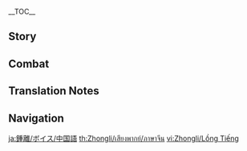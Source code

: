 {{CharacterTabs}}
{{LanguageTabs}}
{{Stub|1={{Meta/VO|rm=1}}}}
__TOC__

==Story==
{{VO/Story
|character           = Zhongli
|language            = zh
|language_s          = zh
|language_t          = zh-tw
|name_s              = 钟离
|name_t              = 鍾離

<!-- Hello -->
|vo_01_01_title_s    = 初次见面…
|vo_01_01_title_t    = 初次見面…
|vo_01_01_subtitle   = Hello
|vo_01_01_file       = VO_{language}{character} Hello.ogg
|vo_01_01_tx_s       = 一份新的「契约」？好吧…虽然我还在度假，但也可以陪你走一趟。契约书上，该签什么名字呢？我有许多名字，度假期间的话…我会自称「钟离」。你呢，旅行者？你会签下什么名字？
|vo_01_01_tx_t       = 一份新的「契約」？好吧…雖然我還在度假，但也可以陪{{MC|你|妳|mc=1}}走一趟。契約書上，該簽什麼名字呢？我有許多名字，度假期間的話…我會自稱「鍾離」。{{MC|你|妳|mc=1}}呢，旅行者？{{MC|你|妳|mc=1}}會簽下什麼名字？
|vo_01_01_rm         = Yī fèn xīn de "qìyuē"? Hǎo ba... suīrán wǒ hái zài dùjià, dàn yě kěyǐ péi nǐ zǒu yī tāng. Qìyuē shūshàng, gāi qiān shénme míngzi ne? Wǒ yǒu xǔduō míngzi, dùjià qījiān dehuà... Wǒ huì zìchēng "Zhōnglí". Nǐ ne, Lǚxíngzhě? Nǐ huìqiān xià shénme míngzi?

<!-- Chats -->
|vo_02_01_title_s    = 闲聊・旅程
|vo_02_01_title_t    = 閒聊・旅程
|vo_02_01_subtitle   = Chat: Journeys
|vo_02_01_file       = VO_{language}{character} Chat - Journeys.ogg
|vo_02_01_tx_s       = 旅程总有一天会迎来终点，不必匆忙。
|vo_02_01_tx_t       = 旅程總有一天會迎來終點，不必匆忙。
|vo_02_01_rm         = Lǚchéng zǒngyǒu yìtiān huì yínglái zhōngdiǎn, bùbì cōngmáng.
|vo_02_02_title_s    = 闲聊・游览
|vo_02_02_title_t    = 閒聊・遊覽
|vo_02_02_subtitle   = Chat: Tours
|vo_02_02_file       = VO_{language}{character} Chat - Tours.ogg
|vo_02_02_tx_s       = 接下来想去哪里？如果想游历璃月名胜的话，我有一些不错的参考方案。
|vo_02_02_tx_t       = 接下來想去哪裡？如果想遊歷璃月名勝的話，我有一些不錯的參考方案。
|vo_02_02_rm         = Jiēxiàlái xiǎng qù nǎlǐ? Rúguǒ xiǎng yóulì Líyuè míngshèng dehuà, wǒ yǒuyìxiē bùcuò de cānkǎo fāngàn.
|vo_02_03_title_s    = 闲聊・璃月
|vo_02_03_title_t    = 閒聊・璃月
|vo_02_03_subtitle   = Chat: Liyue
|vo_02_03_file       = VO_{language}{character} Chat - Liyue.ogg
|vo_02_03_tx_s       = 为「流通」而造的船，遇到港口也会停泊，所以璃月是一切财富「沉淀」的地方。
|vo_02_03_tx_t       = 為「流通」而造的船，遇到港口也會停泊，所以璃月是一切財富「沉澱」的地方。
|vo_02_03_rm         = Wèi "liútōng" ér zào de chuán, yùdào gǎngkǒu yě huì tíngbó, suǒyǐ Líyuè shì yíqiè cáifù "chéndiàn" de dìfāng.
|vo_02_04_title_s    = 闲聊・怀旧
|vo_02_04_title_t    = 閒聊・懷舊
|vo_02_04_subtitle   = Chat: Reminiscing
|vo_02_04_file       = VO_{language}{character} Chat - Reminiscing.ogg
|vo_02_04_tx_s       = 欲买桂花同载酒…只可惜故人，何日再见呢？
|vo_02_04_tx_t       = 欲買桂花同載酒…只可惜故人，何日再見呢？
|vo_02_04_rm         = Yù mǎi guìhuā tóng zài jiǔ... zhǐ kěxī gùrén, hérì zàijiàn ne?

<!-- Weather -->
|vo_03_01_title_s    = 雨过天晴…
|vo_03_01_title_t    = 雨過天晴…
|vo_03_01_subtitle   = After the Rain
|vo_03_01_file       = VO_{language}{character} After the Rain.ogg
|vo_03_01_tx_s       = 「琉璃袋」这种植物，它偏爱潮湿的环境，最适合雨后采摘。如果发现的话，适当储备些吧。
|vo_03_01_tx_t       = 「琉璃袋」這種植物，它偏愛潮濕的環境，最適合雨後採摘。如果發現的話，適當儲備些吧。
|vo_03_01_rm         = "Liúlídài" zhè zhǒng zhíwù, tā piān'ài cháoshī de huánjìng, zuì shìhé yǔ hòu cǎizhāi. Rúguǒ fāxiàn de huà, shìdàng chúbèi xiē ba.
|vo_03_02_title_s    = 下雪的时候…
|vo_03_02_title_t    = 下雪的時候…
|vo_03_02_subtitle   = When It Snows
|vo_03_02_file       = VO_{language}{character} When It Snows.ogg
|vo_03_02_tx_s       = 找个地方避避雪吧。我不会有事，但你可能着凉。
|vo_03_02_tx_t       = 找個地方避避雪吧。我不會有事，但{{MC|你|妳|mc=1}}可能會著涼。
|vo_03_02_rm         = Zhǎo gè dìfāng bìbì xuě ba. Wǒ bùhuì yǒushì, dàn nǐ kěnéng zháoliáng.
|vo_03_03_title_s    = 刮大风了…
|vo_03_03_title_t    = 颳大風了…
|vo_03_03_subtitle   = When the Wind Is Blowing
|vo_03_03_file       = VO_{language}{character} When the Wind Is Blowing.ogg
|vo_03_03_tx_s       = 嗯…不适合度假的天气。去听听戏吧。
|vo_03_03_tx_t       = 嗯…不適合度假的天氣。去聽聽戲吧。
|vo_03_03_rm         = Ǹg... bù shìhé dùjià de tiānqì. Qù tīngtīng xì ba.

<!-- Greetings -->
|vo_04_01_title_s    = 早上好…
|vo_04_01_title_t    = 早安…
|vo_04_01_subtitle   = Good Morning
|vo_04_01_file       = VO_{language}{character} Good Morning.ogg
|vo_04_01_tx_s       = 希望今日也有好景气。
|vo_04_01_tx_t       = 希望今日也有好景氣。
|vo_04_01_rm         = Xīwàng jīnrì yěyǒu hǎo jǐngqì.
|vo_04_02_title_s    = 中午好…
|vo_04_02_title_t    = 午安…
|vo_04_02_subtitle   = Good Afternoon
|vo_04_02_file       = VO_{language}{character} Good Afternoon.ogg
|vo_04_02_tx_s       = 想要吃点提神的？嗯，吃虎岩倒是有爿不错的店…
|vo_04_02_tx_t       = 想要吃點提神的？嗯，吃虎岩倒是有間不錯的店…
|vo_04_02_rm         = Xiǎngyào chī diǎn tíshén de? Ǹg, Chīhǔ-yán dǎoshì yǒu pán bùcuò de diàn...
|vo_04_03_title_s    = 晚上好…
|vo_04_03_title_t    = 晚上好…
|vo_04_03_subtitle   = Good Evening
|vo_04_03_file       = VO_{language}{character} Good Evening.ogg
|vo_04_03_tx_s       = 虽然这种时候已经错过了云先生的戏，但夜晚的璃月仍有许多好去处。
|vo_04_03_tx_t       = 雖然這種時候已經錯過了雲先生的戲，但夜晚的璃月仍有許多好去處。
|vo_04_03_rm         = Suīrán zhè zhǒng shíhòu yǐjīng cuòguòle Yún-xiānshēng de xì, dàn yèwǎn de Líyuè réng yǒu xǔduō hǎo qùchù.
|vo_04_04_title_s    = 晚安…
|vo_04_04_title_t    = 晚安…
|vo_04_04_subtitle   = Good Night
|vo_04_04_file       = VO_{language}{character} Good Night.ogg
|vo_04_04_tx_s       = 集市已收，喧闹的码头也已沉睡。去休息吧。
|vo_04_04_tx_t       = 集市已收，喧鬧的碼頭也已沉睡。去休息吧。
|vo_04_04_rm         = Jíshì yǐ shōu, xuānnào de mǎtóu yě yǐ chénshuì. Qù xiūxí ba.

<!-- About Zhongli -->
|vo_05_01_title_s    = 关于{name_s}自己…
|vo_05_01_title_t    = 關於{name_t}自己…
|vo_05_01_subtitle   = About {character}
|vo_05_01_quest      = A New Star Approaches
|vo_05_01_file       = VO_{language}{character} About {character}.ogg
|vo_05_01_tx_s       = 不以规矩，不能成方圆。不管是常人还是仙人，惟有各司其职，方能保璃月长久太平。
|vo_05_01_tx_t       = 不以規矩，不能成方圓。不管是常人還是仙人，惟有各司其職，方能保璃月長久太平。
|vo_05_01_rm         = Bù yǐ guījǔ, bùnéng chéng fāngyuán. Bùguǎn shì chángrén háishì xiānrén, wéiyǒu gè sī qí zhí, fāng néng bǎo Líyuè chángjiǔ tàipíng.

<!-- About Us -->
|vo_06_01_title_s    = 关于我们・黄金
|vo_06_01_title_t    = 關於我們・黃金
|vo_06_01_subtitle   = About Us: Gold
|vo_06_01_file       = VO_{language}{character} About Us - Gold.ogg
|vo_06_01_tx_s       = 黄金是璃月的财富，是令璃月的心脏搏动的血液。你是否拥有黄金般闪耀的心，就让我拭目以待吧。
|vo_06_01_tx_t       = 黃金是璃月的財富，是令璃月的心臟搏動的血液。{{MC|你|妳|mc=1}}是否擁有黃金般閃耀的心，就讓我拭目以待吧。
|vo_06_01_rm         = Huángjīn shì Líyuè de cáifù, shì lìng Líyuè de xīnzàng bódòng de xiěyè. Nǐ shìfǒu yǒngyǒu huángjīn bān shǎnyào de xīn, jiù ràng wǒ shìmùyǐdài ba.
|vo_06_02_title_s    = 关于我们・契约
|vo_06_02_title_t    = 關於我們・契約
|vo_06_02_subtitle   = About Us: Contracts
|vo_06_02_friendship = 6
|vo_06_02_file       = VO_{language}{character} About Us - Contracts.ogg
|vo_06_02_tx_s       = 你我既有「契约」之交&mdash;&mdash;那么凡在契约范围内的事，都可同我商量。
|vo_06_02_tx_t       = {{MC|你|妳|mc=1}}我既有「契約」之交&mdash;&mdash;那麼凡在契約範圍內的事，都可同我商量。
|vo_06_02_rm         = Nǐ wǒ jì yǒu "qìyuē" zhī jiāo{{lmdash}} nàme fán zài qìyuē fànwéi nèi de shì, dōu kě tóng wǒ shāngliáng.
|vo_06_03_title_s    = 关于我们・公平
|vo_06_03_title_t    = 關於我們・公平
|vo_06_03_subtitle   = About Us: Fairness
|vo_06_03_friendship = 6
|vo_06_03_quest      = A New Star Approaches
|vo_06_03_file       = VO_{language}{character} About Us - Fairness.ogg
|vo_06_03_tx_s       = 「契约」之外的事也可与我相谈。毕竟我在这片土地上活了这么久，凡事都略通一二。哦，虽说如此，我也有希望你能为我做的事情。毕竟，这样才符合「公平」嘛。
|vo_06_03_tx_t       = 「契約」之外的事也可與我相談。畢竟我在這片土地上活了這麼久，凡事都略通一二。哦，雖說如此，我也有希望{{MC|你|妳|mc=1}}能為我做的事情。畢竟，這樣才符合「公平」嘛。
|vo_06_03_rm         = "Qìyuē" zhī wài de shì yě kě yǔ wǒ xiāngtán. Bìjìng wǒ zài zhè piàn tǔdì shàng huóle zhème jiǔ, fánshì dōu lüè tōng yī'èr. Ó, suīshuō rúcǐ, wǒ yěyǒu xīwàng nǐ néng wéi wǒ zuò de shìqíng. Bìjìng, zhèyàng cái fúhé "gōngpíng" ma.
|vo_06_04_title_s    = 关于我们・困惑
|vo_06_04_title_t    = 關於我們・困惑
|vo_06_04_subtitle   = About Us: Confusion
|vo_06_04_friendship = 6
|vo_06_04_file       = VO_{language}{character} About Us - Confusion.ogg
|vo_06_04_tx_s       = 「契约」无法界定「友谊」、无法丈量「情谊」，那到底用什么才能称量你我之间情感的重量呢？「朋友」，你知道答案吗？
|vo_06_04_tx_t       = 「契約」無法界定「友誼」、無法丈量「情誼」，那到底用什麼才能稱量{{MC|你|妳|mc=1}}我之間情感的重量呢？「朋友」，{{MC|你|妳|mc=1}}知道答案嗎？
|vo_06_04_rm         = "Qìyuē" wúfǎ jièdìng "yǒuyì", wúfǎ zhàngliàng "qíngyì", nà dàodǐ yòng shénme cáinéng chēng liáng nǐ wǒ zhī jiān qínggǎn de zhòngliàng ne? "Péngyǒu", nǐ zhīdào dá'àn ma?

<!-- Miscellany I -->
|vo_07_01_title_s    = 关于「神之眼」…
|vo_07_01_title_t    = 關於「神之眼」…
|vo_07_01_subtitle   = About the [[Vision]]
|vo_07_01_friendship = 4
|vo_07_01_file       = VO_{language}{character} About the Vision.ogg
|vo_07_01_tx_s       = 「神之眼」…也是一种「契约」。须知一切力量皆有其代价，一千种权力伴随着一千种责任。
|vo_07_01_tx_t       = 「神之眼」…也是一種「契約」。須知一切力量皆有其代價，一千種權力伴隨著一千種責任。
|vo_07_01_rm         = "Shénzhīyǎn"... yěshì yī zhǒng "qìyuē". Xūzhī yīqiè lìliàng jiē yǒu qí dàijià, yīqiān zhǒng quánlì bànsuízhe yīqiān zhǒng zérèn.
|vo_07_02_title_s    = 有什么想要分享…
|vo_07_02_title_t    = 有什麼想要分享…
|vo_07_02_subtitle   = Something to Share
|vo_07_02_file       = VO_{language}{character} Something to Share.ogg
|vo_07_02_tx_s       = 「交易」的规矩是「契约」，准则是「公平」。这是订立、遵循「契约」者绝不可忘却之事：倘若失了公平，那契约便成了欺瞒的凭据。
|vo_07_02_tx_t       = 「交易」的規矩是「契約」，準則是「公平」。這是訂立、遵循「契約」者絕不可忘卻之事：倘若失了公平，那契約便成了欺瞞的憑據。
|vo_07_02_rm         = "Jiāoyì" de guījǔ shì "qìyuē", zhǔnzé shì "gōngpíng". Zhè shì dìnglì, zūnxún "qìyuē" zhě jué bùkě wàngquè zhī shì: Tǎngruò shīle gōngpíng, nà qìyuē biàn chéngle qīmán de píngjù.
|vo_07_03_title_s    = 感兴趣的见闻…
|vo_07_03_title_t    = 感興趣的見聞…
|vo_07_03_subtitle   = Interesting Things
|vo_07_03_file       = VO_{language}{character} Interesting Things.ogg
|vo_07_03_tx_s       = 你若去往「绝云间」，便替我采来一束「清心」吧。一束就好。此行的旅费…啊，差些忘了，「契约」生效期间，旅费由你代为垫付。那就有劳了。
|vo_07_03_tx_t       = {{MC|你|妳|mc=1}}若去往「絕雲間」，便替我採來一束「清心」吧。一束就好。此行的旅費…啊，差些忘了，「契約」生效期間，旅費由{{MC|你|妳|mc=1}}代為墊付。那就有勞了。
|vo_07_03_rm         = Nǐ ruò qù wǎng "Juéyún-jiān", biàn tì wǒ cǎi lái yī shù "Qīngxīn" ba. Yī shù jiù hǎo. Cǐ xíng de lǚfèi... A, chà xiē wàngle, "qìyuē" shēngxiào qíjiān, lǚfèi yóu nǐ dàiwéi diànfù. Nà jiù yǒuláole.

<!-- About Others -->
|vo_08_01_title_s    = 关于魈…
|vo_08_01_title_t    = 關於魈…
|vo_08_01_subtitle   = About [[Xiao]]
|vo_08_01_friendship = 4
|vo_08_01_quest      = A New Star Approaches
|vo_08_01_file       = VO_{language}{character} About Xiao.ogg
|vo_08_01_tx_s       = 你说，归离原的少年仙人…啊…直至今日，他仍在履行他的职责…哦，这副「连理镇心散」，请替我带给他。对了，可千万不能让小派蒙偷吃了去，这里的药力…绝非常人所能承受。
|vo_08_01_tx_t       = {{MC|你|妳|mc=1}}說，歸離原的少年仙人…啊…直至今日，他仍在履行他的職責…哦，這副「連理鎮心散」，請替我帶給他。對了，可千萬不能讓小派蒙偷吃了去，這裡的藥力…絕非常人所能承受。
|vo_08_01_rm         = Nǐ shuō, Guīlí-yuán de shàonián xiānrén... A... zhízhì jīnrì, tā réng zài lǚxíng tā de zhí zé... Ò, zhè fù liánlǐ zhèn xīn sǎn, qǐng tì wǒ dài gěi tā. Duìle, kě qiānwàn bùnéng ràng xiǎo Pàiméng tōu chīle qù, zhèlǐ de yào lì... Juéfēi chángrén suǒnéng chéngshòu.

|vo_08_02_title_s    = 关于温迪…
|vo_08_02_title_t    = 關於溫迪…
|vo_08_02_subtitle   = About [[Venti]]
|vo_08_02_friendship = 4
|vo_08_02_quest      = A New Star Approaches
|vo_08_02_file       = VO_{language}{character} About Venti.ogg
|vo_08_02_tx_s       = 嘶...好浓的酒气。那个诗人刚刚来过吧，那个和风雅二字搭不上一点关系的酒鬼诗人！你这里…唔，被他诱骗着灌了酒，话也说不清了么…你等一下，我去沏一壶「醒神茶」，只需三个时辰便好。你等一下…
|vo_08_02_tx_t       = 嘶…好濃的酒氣。那個詩人剛剛來過吧，那個和風雅二字搭不上一點關係的酒鬼詩人！你這裡…唔，被他誘騙著灌了酒，話也說不清了嗎…{{MC|你|妳|mc=1}}等一下，我去沏一壺「醒神茶」，只需三個時辰便好。{{MC|你|妳|mc=1}}等一下…
|vo_08_02_rm         = Sī... Hǎo nóng de jiǔ qì. Nàge shīrén gānggāng láiguò ba, nàge hé fēngyǎ èr zì dā bù shàng yīdiǎn guānxì de jiǔguǐ shīrén! Nǐ zhèlǐ... Wú, bèi tā yòupiànzhe guànle jiǔ, huà yě shuō bu qīngle me... Nǐ děng yīxià, wǒ qù qī yī hú "xǐng shén chá", zhǐ xū sān gè shíchén biàn hǎo. Nǐ děng yīxià...

|vo_08_03_title_s    = 关于凝光…
|vo_08_03_title_t    = 關於凝光…
|vo_08_03_subtitle   = About [[Ningguang]]
|vo_08_03_friendship = 4
|vo_08_03_quest      = A New Star Approaches
|vo_08_03_file       = VO_{language}{character} About Ningguang.ogg
|vo_08_03_tx_s       = 即便每日经手的事务千条万缕，她仍不失进取之心，实属难得。让我想起，彼时的她赤着脚从瑶光滩走到南码头，一路叫卖货品的样子。时间对于常人，真是残酷…
|vo_08_03_tx_t       = 即便每日經手的事務千條萬縷，她仍不失進取之心，實屬難得。讓我想起，彼時的她赤著腳從瑤光灘走到南碼頭，一路叫賣貨品的樣子。時間對於常人，真是殘酷…
|vo_08_03_rm         = Jíbiàn měi rì jīngshǒu de shìwù qiān tiáo wàn lǚ, tā réng bù shī jìnqǔ zhī xīn, shí shǔ nándé. Ràng wǒ xiǎngqǐ, bǐ shí de tā chìzhe jiǎo cóng yáo guāng tān zǒu dào nán mǎtóu, yīlù jiàomài huòpǐn de yàngzi. Shíjiān duìyú chángrén, zhēnshi cánkù…

|vo_08_04_title_s    = 关于胡桃…
|vo_08_04_title_t    = 關於胡桃…
|vo_08_04_subtitle   = About [[Hu Tao]]
|vo_08_04_friendship = 4
|vo_08_04_file       = VO_{language}{character} About Hu Tao.ogg
|vo_08_04_tx_s       = 当代堂主？嗯…那孩子，我应付不来。
|vo_08_04_tx_t       = 當代堂主？嗯…那孩子，我應付不來。
|vo_08_04_rm         = Dāngdài táng zhǔ? Ǹg... nà háizi, wǒ yìngfù bù lái.

|vo_08_05_title_s    = 关于达达利亚・沉着
|vo_08_05_title_t    = 關於達達利亞・沉著
|vo_08_05_subtitle   = About [[Tartaglia]]: Composed
|vo_08_05_friendship = 4
|vo_08_05_file       = VO_{language}{character} About Tartaglia - Composed.ogg
|vo_08_05_tx_s       = 那位来自至冬的武人，还没离开璃月吗？没关系，要是他找你麻烦，你可以唤我去应付他。
|vo_08_05_tx_t       = 那位來自至冬的武人，還沒離開璃月嗎？沒關係，要是他找{{MC|你|妳|mc=1}}麻煩，{{MC|你|妳|mc=1}}可以喚我去應付他。
|vo_08_05_rm         = Nà wèi láizì Zhìdōng de wǔrén, hái méi líkāi Líyuè ma? Méiguānxì, yàoshi tā zhǎo nǐ máfan, nǐ kěyǐ huàn wǒ qù yìngfù tā.

|vo_08_06_title_s    = 关于达达利亚・酒桌
|vo_08_06_title_t    = 關於達達利亞・酒桌
|vo_08_06_subtitle   = About Tartaglia: Drinks
|vo_08_06_friendship = 4
|vo_08_06_quest      = A New Star Approaches
|vo_08_06_file       = VO_{language}{character} About Tartaglia - Drinks.ogg
|vo_08_06_tx_s       = 听说「公子」最近在愚人众的风评又变糟了不少。但像他这样的人，一定会用积极的行动去扫清那些对他的怨言吧。嗯…这样想来，下回酒桌上又有不少趣事可以听了。旅者，你也一起来吗？
|vo_08_06_tx_t       = 聽說「公子」最近在愚人眾的風評又變糟了不少。但像他這樣的人，一定會用積極的行動去掃清那些對他的怨言吧。嗯…這樣想來，下回酒桌上又有不少趣事可以聽了。旅者，{{MC|你|妳|mc=1}}也一起來嗎？
|vo_08_06_rm         = 

|vo_08_07_title_s    = 关于甘雨…
|vo_08_07_title_t    = 關於甘雨…
|vo_08_07_subtitle   = About [[Ganyu]]
|vo_08_07_friendship = 4
|vo_08_07_quest      = A New Star Approaches
|vo_08_07_file       = VO_{language}{character} About Ganyu.ogg
|vo_08_07_tx_s       = 璃月这个国度的繁荣，靠得绝不仅是「岩王帝君」的神谕，而是无数响应「契约」的岩神子民。在这之中，甘雨已是就职时间最长的一位了。关于她的往事…我怕她怪罪，让她自己和你说吧。
|vo_08_07_tx_t       = 璃月這個國度的繁榮，靠得絕不僅是「岩王帝君」的神諭，而是無數響應「契約」的岩神子民。在這之中，甘雨已是就職時間最長的一位了。關於她的往事…我怕她怪罪，讓她自己和{{MC|你|妳|mc=1}}說吧。
|vo_08_07_rm         = Lí yuè zhège guódù de fánróng, kào dé jué bùjǐn shì `yán wáng dìjūn'de shén yù, ér shì wúshù xiǎngyìng `qìyuē'de yán shénzi mín. Zài zhè zhī zhōng, gān yǔ yǐ shì jiùzhí shíjiān zuì zhǎng de yī wèile. Guānyú tā de wǎngshì…wǒ pà tā guàizuì, ràng tā zìjǐ hé nǐ shuō ba.

|vo_08_08_title_s    = 关于刻晴…
|vo_08_08_title_t    = 關於刻晴…
|vo_08_08_subtitle   = About [[Keqing]]
|vo_08_08_friendship = 4
|vo_08_08_quest      = A New Star Approaches
|vo_08_08_file       = VO_{language}{character} About Keqing.ogg
|vo_08_08_tx_s       = 她是当代七星中最「不敬神」的，但我还挺欣赏这样的人。「觉得自己是正确的，就大声地说出来、坚决地去行动」&mdash;&mdash;就是因为璃月有这样的人，我才会考虑退休一事。
|vo_08_08_tx_t       = 她是當代七星中最「不敬神」的，但我還挺欣賞這樣的人。「覺得自己是正確的，就大聲地說出來、堅決地去行動」&mdash;&mdash;就是因為璃月有這樣的人，我才會考慮退休一事。
|vo_08_08_rm         = 

|vo_08_09_title_s    = 关于烟绯…
|vo_08_09_title_t    = 關於煙緋…
|vo_08_09_subtitle   = About [[Yanfei]]
|vo_08_09_friendship = 4
|vo_08_09_quest      = A New Star Approaches
|vo_08_09_file       = VO_{language}{character} About Yanfei.ogg
|vo_08_09_tx_s       = 她未曾与我签订「契约」，却在以自己的方式维护璃月各界的规矩，并将有失偏颇的观念纠正。倘若某天，她的父亲远游归来，想来会比我更欣慰吧。
|vo_08_09_tx_t       = 她未曾與我簽訂「契約」，卻在以自己的方式維護璃月各界的規矩，並將有失偏頗的觀念糾正。倘若某天，她的父親遠遊歸來，想來會比我更欣慰吧。
|vo_08_09_rm         = 

|vo_08_10_title_s    = 关于巴尔…
|vo_08_10_title_t    = 關於巴爾…
|vo_08_10_subtitle   = About [[Raiden Shogun|Baal]]
|vo_08_10_friendship = 4
|vo_08_10_file       = VO_{language}{character} About Baal.ogg
|vo_08_10_tx_s       = 时间会淬炼一切意志。而她，恰好是会为信念付出所有的人。或许正因如此，她才能走到这一步。如有机会，我也想见识一下她为之倾尽一切的「永恒」。
|vo_08_10_tx_t       = 時間會淬煉一切意志。而她，恰好是會為信念付出所有的人。或許正因如此，她才能走到這一步。如有機會，我也想見識一下她為之傾盡一切的「永恆」。
|vo_08_10_rm         = 

|vo_08_11_title_s    = 关于布耶尔…
|vo_08_11_title_t    = 關於布耶爾…
|vo_08_11_subtitle   = About [[Buer]]
|vo_08_11_friendship = 4
|vo_08_11_quest      = Akasha Pulses, the Kalpa Flame Rises
|vo_08_11_file       = VO_{language}{character} About Buer.ogg
|vo_08_11_tx_s       = 智慧之神布耶尔，不仅统管整个须弥，还肩负着守护世界树的职责。若非有大智慧，的确难以司掌这些。拯救世界树一事，整个提瓦特的生灵都理应向她致谢。
|vo_08_11_tx_t       = 智慧之神布耶爾，不僅統管整個須彌，還肩負著守護世界樹的職責。若非有大智慧，的確難以司掌這些。拯救世界樹一事，整個提瓦特的生靈都理應向她致謝。
|vo_08_11_rm_s       = Zhìhuì zhī Shén Bùyē'ěr, bùjǐn tǒngguǎn zhěng gè Xūmí, hái jiānfùzhe shǒuhù Shìjiè-shù de zhízé. Ruòfēi yǒu dà-zhìhuì, díquè nányǐ sīzhǎng zhèxiē. Zhěngjiù Shìjiè-shù yī shì, zhěng gè Tíwǎtè de shēnglíng dōu lǐyīng xiàng tā zhìxiè.
|vo_08_11_rm_t       = Zhìhuì zhī Shén Bùyé'ěr, bùjǐn tǒngguǎn zhěng gè Xūmí, hái jiānfùzhe shǒuhù Shìjiè-shù de zhízé. Ruòfēi yǒu dà-zhìhuì, díquè nányǐ sīzhǎng zhèxiē. Zhěngjiù Shìjiè-shù yī shì, zhěng gè Tíwǎtè de shēnglíng dōu lǐyīng xiàng tā zhìxiè.

|vo_08_12_title_s    = 关于芙宁娜…
|vo_08_12_title_t    = 關於芙寧娜…
|vo_08_12_subtitle   = About [[Furina]]
|vo_08_12_quest      = Masquerade of the Guilty
|vo_08_12_friendship = 4
|vo_08_12_file       = VO_{language}{character} About Furina.ogg
|vo_08_12_tx_s       = 与「自我」签订下拯救国家的契约，并严守五百年，最终骗过了天理…我尊敬一切需要自我践行的「正义」。即便神性的部分已经消散，神座不复存在，但对于整个枫丹的历史来说，芙宁娜依旧是值得被认可的正义之神。
|vo_08_12_tx_t       = 與「自我」簽訂下拯救國家的契約，並嚴守五百年，最終騙過了天理…我尊敬一切需要自我踐行的「正義」。即便神性的部分已經消散，神座不復存在，但對於整個楓丹的歷史來說，芙寧娜依舊是值得被認可的正義之神。
|vo_08_12_rm         = 

|vo_08_13_title_s    = 关于闲云…
|vo_08_13_title_t    = 關於閒雲…
|vo_08_13_subtitle   = About [[Xianyun]]
|vo_08_13_quest      = A Thousand Moonlit Miles
|vo_08_13_friendship = 4
|vo_08_13_file       = VO_{language}{character} About Xianyun.ogg
|vo_08_13_tx_s       = 我听不少商人聊起过「闲云」的逸闻。说是这位女子看似倨傲，不喜言谈，交谈一番却发现她性格耿直，作风正派，是位值得结交的良友。我为她高兴。但「出手阔绰」这条评价，嗯，也有不少人对我说过…
|vo_08_13_tx_t       = 我聽不少商人聊起過「閒雲」的逸聞。說是這位女子看似倨傲，不喜言談，交談一番卻發現她性格耿直，作風正派，是位值得結交的良友。我為她高興。但「出手闊綽」這則評價，嗯，也有不少人對我說過…
|vo_08_13_rm         = 

|vo_08_14_title_s    = 关于赫布里穆…
|vo_08_14_title_t    = 關於赫布里穆…
|vo_08_14_subtitle   = About [[Haborym]]
|vo_08_14_quest      = Incandescent Ode of Resurrection
|vo_08_14_friendship = 4
|vo_08_14_file       = VO_{language}{character} About Haborym.ogg
|vo_08_14_tx_s       = 纳塔将悠久的抗争历史谱写成诗，激励无数战士前仆后继，由此得以跨越深渊与宿命的威胁，创造出新的未来。而率领他们的，是一位将时间与历史化作武器的人类战士，她足以与神明比肩的实力，令人叹服。
|vo_08_14_tx_t       = 納塔將悠久的抗爭歷史譜寫成詩，激勵無數戰士前仆後繼，由此得以跨越深淵與宿命的威脅，創造出新的未來。而率領他們的，是一位將時間與歷史化作武器的人類戰士，她足以與神明比肩的實力，令人嘆服。
|vo_08_14_rm         = 

<!-- More About Zhongli -->
|vo_09_01_title_s    = 想要了解{name_s}・其一
|vo_09_01_title_t    = 想要瞭解{name_t}・其一
|vo_09_01_subtitle   = More About {character}: I
|vo_09_01_file       = VO_{language}{character} More About {character} - 01.ogg
|vo_09_01_tx_s       = 怎么，难得闲暇，不好好休息却反来找我。是想听我讲故事吗？
|vo_09_01_tx_t       = 怎麼，難得閒暇，不好好休息卻反來找我。是想聽我講故事嗎？
|vo_09_01_rm         = 
|vo_09_02_title_s    = 想要了解{name_s}・其二
|vo_09_02_title_t    = 想要瞭解{name_t}・其二
|vo_09_02_subtitle   = More About {character}: II
|vo_09_02_friendship = 3
|vo_09_02_file       = VO_{language}{character} More About {character} - 02.ogg
|vo_09_02_tx_s       = 「黑岩厂」的起源，听说过吗？<br>在过去，人们一边将天衡山中的矿脉挖空，一边在里面修建工场设施，渐渐建成了东大陆最大的工厂。山中黯道四通八达，一些甚至能通往大地深处的古遗迹。能掌握其中一切通路的人，如今大概没有了吧。
|vo_09_02_tx_t       = 「黑岩廠」的起源，聽說過嗎？<br>在過去，人們一邊將天衡山中的礦脈挖空，一邊在裡面修建工廠設施，漸漸建成了東大陸最大的工廠。山中黯道四通八達，一些甚至能通往大地深處的古遺蹟。能掌握其中一切通路的人，如今大概沒有了吧。
|vo_09_02_rm         = 
|vo_09_03_title_s    = 想要了解{name_s}・其三
|vo_09_03_title_t    = 想要瞭解{name_t}・其三
|vo_09_03_subtitle   = More About {character}: III
|vo_09_03_friendship = 4
|vo_09_03_file       = VO_{language}{character} More About {character} - 03.ogg
|vo_09_03_tx_s       = 「海灯节」的起源，听说过吗？<br>在很久以前的战争中，璃月人会在夜里放飞明亮的灯，让厮杀的战士不迷失回家的方向，不迷失自己的心。这种事情，如今大概已经没有人记得了。
|vo_09_03_tx_t       = 「海燈節」的起源，聽說過嗎？<br>在很久以前的戰爭中，璃月人會在夜裡放飛明亮的燈，讓廝殺的戰士不迷失回家的方向，不迷失自己的心。這種事情，如今大概已經沒有人記得了。
|vo_09_03_rm         = 
|vo_09_04_title_s    = 想要了解{name_s}・其四
|vo_09_04_title_t    = 想要瞭解{name_t}・其四
|vo_09_04_subtitle   = More About {character}: IV
|vo_09_04_friendship = 5
|vo_09_04_quest      = A New Star Approaches
|vo_09_04_file       = VO_{language}{character} More About {character} - 04.ogg
|vo_09_04_tx_s       = 「契约之神」的事情，听说过吗？<br>他的记性很好。每位对手的名字，璃港船局建成以来制造的每一艘船起航的日子，都不曾忘却。毕竟，有这样的记忆力，才能铭记一切「契约」。<br>然而，记性很好有时是令人不快的事。
|vo_09_04_tx_t       = 「契約之神」的事情，聽說過嗎？<br>他的記性很好。每位對手的名字，璃港船局建成以來製造的每一艘船起航的日子，都不曾忘卻。畢竟，有這樣的記憶力，才能銘記一切「契約」。<br>然而，記性很好有時是令人不快的事。
|vo_09_04_rm         = 
|vo_09_05_title_s    = 想要了解{name_s}・其五
|vo_09_05_title_t    = 想要瞭解{name_t}・其五
|vo_09_05_subtitle   = More About {character}: V
|vo_09_05_friendship = 6
|vo_09_05_quest      = A New Star Approaches
|vo_09_05_file       = VO_{language}{character} More About {character} - 05.ogg
|vo_09_05_tx_s       = 活得太久的人，只能在记忆中寻访往昔的战友、过去的景色。<br>即使如此我也不后悔与你相识，「朋友」。假使有一日不得不同你相别，你在我的记忆中也会如黄金般闪耀。
|vo_09_05_tx_t       = 活得太久的人，只能在記憶中尋訪往昔的戰友、過去的景色。<br>即使如此我也不後悔與{{MC|你|妳|mc=1}}相識，「朋友」。假使有一日不得不同{{MC|你|妳|mc=1}}相別，{{MC|你|妳|mc=1}}在我的記憶中也會如黃金般閃耀。
|vo_09_05_rm         = 

<!-- Miscellany II -->
|vo_10_01_title_s    = {name_s}的爱好…
|vo_10_01_title_t    = {name_t}的愛好…
|vo_10_01_subtitle   = {character}'s Hobbies
|vo_10_01_file       = VO_{language}{character} Hobbies.ogg
|vo_10_01_tx_s       = 得闲时在城内散步，就能让我心安不少。嗯…这种心情，是从何时开始…？
|vo_10_01_tx_t       = 得閒時在城內散步，就能讓我心安不少。嗯…這種心情，是從何時開始…？
|vo_10_01_rm         = 
|vo_10_02_title_s    = {name_s}的烦恼…
|vo_10_02_title_t    = {name_t}的煩惱…
|vo_10_02_subtitle   = {character}'s Troubles
|vo_10_02_quest      = A New Star Approaches
|vo_10_02_file       = VO_{language}{character} Troubles.ogg
|vo_10_02_tx_s       = 让人们遵循「契约」，依照契约的规矩行事，其实是希望人们能遵循「公平」。只是这一点，总有人意识不到。
|vo_10_02_tx_t       = 讓人們遵循「契約」，依照契約的規矩行事，其實是希望人們能遵循「公平」。只是這一點，總有人意識不到。
|vo_10_02_rm         = 
|vo_10_03_title_s    = 喜欢的食物…
|vo_10_03_title_t    = 喜歡的食物…
|vo_10_03_subtitle   = Favorite Food
|vo_10_03_file       = VO_{language}{character} Favorite Food.ogg
|vo_10_03_tx_s       = 很久以前，与朋友共饮的酒。是因为气候变了吗？唉，过去的滋味，或许再也不能重现了吧。
|vo_10_03_tx_t       = 很久以前，與朋友共飲的酒。是因為氣候變了嗎？唉，過去的滋味，或許再也不能重現了吧。
|vo_10_03_rm         = 
|vo_10_04_title_s    = 讨厌的食物…
|vo_10_04_title_t    = 討厭的食物…
|vo_10_04_subtitle   = Least Favorite Food
|vo_10_04_file       = VO_{language}{character} Least Favorite Food.ogg
|vo_10_04_tx_s       = 我不喜欢海鲜。仅仅是看到海鲜，就会想到那种…该怎么说呢，滑溜溜的触感，洗不净的腥味。哦，原因的话…<br>唉，说来话长，就当是因为我记性太好了吧。
|vo_10_04_tx_t       = 我不喜歡海鮮。僅僅是看到海鮮，就會想到那種…該怎麼說呢，滑溜溜的觸感，洗不淨的腥味。哦，原因的話…<br>唉，說來話長，就當是因為我記性太好了吧。
|vo_10_04_rm         = Wǒ bù xǐhuān hǎixiān. Jǐnjǐn shì kàn dào hǎixiān, jiù huì xiǎngdào nà zhǒng... Gāi zěnme shuō ne, huáliūliū de chùgǎn, xǐ bù jìng de xīng wèi. Ó, yuányīn dehuà... Āi, shuō lái huà zhǎng, jiù dāng shì yīnwèi wǒ jìxìng tài hǎole ba.

<!-- Receiving a Gift -->
|vo_11_01_title_s    = 收到赠礼・其一
|vo_11_01_title_t    = 收到贈禮・其一
|vo_11_01_subtitle   = Receiving a Gift: I
|vo_11_01_file       = VO_{language}{character} Receiving a Gift - 01.ogg
|vo_11_01_tx_s       = 用料讲究，做法地道。属实不易。
|vo_11_01_tx_t       = 用料講究，做法道地。屬實不易。
|vo_11_01_rm         = Yòng liào jiǎngjiù, zuòfǎ dìdào. Shǔshí bùyì.
|vo_11_02_title_s    = 收到赠礼・其二
|vo_11_02_title_t    = 收到贈禮・其二
|vo_11_02_subtitle   = Receiving a Gift: II
|vo_11_02_file       = VO_{language}{character} Receiving a Gift - 02.ogg
|vo_11_02_tx_s       = 烹饪是一件饶有趣味的事，想来对你而言也是如此。
|vo_11_02_tx_t       = 烹飪是一件饒有趣味的事，想來對{{MC|你|妳|mc=1}}而言也是如此。
|vo_11_02_rm         = Pēngrèn shì yī jiàn ráo yǒu qùwèi de shì, xiǎnglái duì nǐ ér yán yěshì rúcǐ.
|vo_11_03_title_s    = 收到赠礼・其三
|vo_11_03_title_t    = 收到贈禮・其三
|vo_11_03_subtitle   = Receiving a Gift: III
|vo_11_03_file       = VO_{language}{character} Receiving a Gift - 03.ogg
|vo_11_03_tx_s       = 既有闲暇，不如找一处庭院，和你说一段故事吧。
|vo_11_03_tx_t       = 既有閒暇，不如找一處庭院，和{{MC|你|妳|mc=1}}說一段故事吧。
|vo_11_03_rm         = Jì yǒu xiánxiá, bùrú zhǎo yī chù tíngyuàn, hé nǐ shuō yīduàn gùshì ba.

<!-- Birthday -->
|vo_12_01_title_s    = 生日…
|vo_12_01_title_t    = 生日…
|vo_12_01_subtitle   = Birthday
|vo_12_01_file       = VO_{language}{character} Birthday.ogg
|vo_12_01_tx_s       = 生日快乐。这是曾在你出生的那天盛开的，「琉璃百合」的干花。<br>很久以前的璃月人会说，这种花承载着大地中的美好记忆与祈愿而盛开。我愿意相信，你的诞生也是同样的道理。
|vo_12_01_tx_t       = 生日快樂。這是曾在{{MC|你|妳|mc=1}}出生的那天盛開的，「琉璃百合」的乾花。<br>很久以前的璃月人會說，這種花承載著大地中的美好記憶與祈願而盛開。我願意相信，{{MC|你|妳|mc=1}}的誕生也是同樣的道理。
|vo_12_01_rm         = Shēngrì kuàilè. Zhè shì céng zài nǐ chūshēng de nà tiān shèngkāi de, "Liúlí Bǎihé" de gānhuā.<br>Hěnjiǔ yǐqián de Líyuè-rén huì shuō, zhè zhǒng huā chéngzàizhe dàdì zhōng de měihǎo jìyì yǔ qí yuàn ér shèngkāi. Wǒ yuànyì xiāngxìn, nǐ de dànshēng yěshì tóngyàng de dàolǐ.

<!-- Feelings About Ascension -->
|vo_13_01_title_s    = 突破的感受・起
|vo_13_01_title_t    = 突破的感受・起
|vo_13_01_subtitle   = Feelings About Ascension: Intro
|vo_13_01_ascension  = 1
|vo_13_01_file       = VO_{language}{character} Feelings About Ascension - 01.ogg
|vo_13_01_tx_s       = 力量似乎渐渐回来了。不多，但有用。
|vo_13_01_tx_t       = 力量似乎漸漸回來了。不多，但有用。
|vo_13_01_rm         = Lìliàng sìhū jiànjiàn huíláile. Bù duō, dàn yǒu yòng.
|vo_13_02_title_s    = 突破的感受・承
|vo_13_02_title_t    = 突破的感受・承
|vo_13_02_subtitle   = Feelings About Ascension: Building Up
|vo_13_02_ascension  = 2
|vo_13_02_quest      = A New Star Approaches
|vo_13_02_file       = VO_{language}{character} Feelings About Ascension - 02.ogg
|vo_13_02_tx_s       = 力量增长了，身体的负担随之剧增…哦，我没事，我的构造不同常人，请不用担心。
|vo_13_02_tx_t       = 力量增長了，身體的負擔隨之劇增…哦，我沒事，我的構造不同常人，請不用擔心。
|vo_13_02_rm         = Lìliàng zēngzhǎngle, shēntǐ de fùdān suí zhī jù zēng... Ó, wǒ méishì, wǒ de gòuzào bùtóng chángrén, qǐng bùyòng dānxīn.
|vo_13_03_title_s    = 突破的感受・转
|vo_13_03_title_t    = 突破的感受・轉
|vo_13_03_subtitle   = Feelings About Ascension: Climax
|vo_13_03_ascension  = 4
|vo_13_03_quest      = A New Star Approaches
|vo_13_03_file       = VO_{language}{character} Feelings About Ascension - 03.ogg
|vo_13_03_tx_s       = 原来如此，驱动「神之眼」驾驭元素力，对于常人而言不啻伟业。哦，原来如此…那时的他们，是抱着这样的觉悟站在我身旁啊…
|vo_13_03_tx_t       = 原來如此，驅動「神之眼」駕馭元素力，對於常人而言不啻偉業。哦，原來如此…那時的他們，是抱著這樣的覺悟站在我身旁啊…
|vo_13_03_rm         = Yuánlái rúcǐ, qūdòng "Shénzhīyǎn" jiàyù yuánsù lì, duìyú chángrén ér yán bùchì wěiyè. Ó, yuánlái rúcǐ... Nà shí de tāmen, shì bàozhe zhèyàng de juéwù zhàn zài wǒ shēn páng a...
|vo_13_04_title_s    = 突破的感受・合
|vo_13_04_title_t    = 突破的感受・合
|vo_13_04_subtitle   = Feelings About Ascension: Conclusion
|vo_13_04_ascension  = 6
|vo_13_04_quest      = A New Star Approaches
|vo_13_04_file       = VO_{language}{character} Feelings About Ascension - 04.ogg
|vo_13_04_tx_s       = 不曾料想，放下「神之心」后，还能看到这种景色&mdash;&mdash;感谢你，「朋友」...对了，我这里有一份新的「契约」，不一起来看看么？
|vo_13_04_tx_t       = 不曾料想，放下「神之心」後，還能看到這種景色&mdash;&mdash;感謝{{MC|你|妳|mc=1}}，「朋友」…對了，我這裡有一份新的「契約」，不一起來看看嗎？
|vo_13_04_rm         = 
|vo_13_04_tl         = 
}}

==Combat==
{{Combat VO
|character           = Zhongli
|language            = zh

|skill_1_tx_s        = 壁立千仞。
|skill_1_tx_t        = 壁立千仞。
|skill_1_rm          = Bìlì qiān rèn.
|skill_2_tx_s        = 震天撼地。
|skill_2_tx_t        = 震天撼地。
|skill_2_rm          = Zhèntiān-hàndì.
|skill_3_tx_s        = 靡坚不摧。
|skill_3_tx_t        = 靡堅不摧。
|skill_3_rm          = Mǐ jiān bù cuī.
|skill_4_tx_s        = 俱收并蓄。
|skill_4_tx_t        = 俱收並蓄。
|skill_4_rm          = Jù shōu bìng xù.
|skill_5_tx_s        = 安如磐石。
|skill_5_tx_t        = 安如磐石。
|skill_5_rm          = Ānrú-pánshí.
|skill_6_tx_s        = 固若金汤。
|skill_6_tx_t        = 固若金湯。
|skill_6_rm          = Gù ruò jīn tāng.

|burst_1_tx_s        = 天理长驱。
|burst_1_tx_t        = 天理長驅。
|burst_1_rm          = Tiānlǐ chángqū.
|burst_2_tx_s        = 此乃天道。
|burst_2_tx_t        = 此乃天道。
|burst_2_rm          = Cǐ nǎi tiāndào.
|burst_3_tx_s        = 天动万象。
|burst_3_tx_t        = 天動萬象。
|burst_3_rm          = Tiān dòng wànxiàng.
|sprint-s_1_file     = Sprint Start 01,Sprint Start 02,Sprint Start 03

|glider_1_file       = Deploying Wind Glider 01,Deploying Wind Glider 02,Deploying Wind Glider 03

|chest_1_tx_s        = 遗珠弃璧，吉光片裘…
|chest_1_tx_t        = 遺珠棄璧，吉光片裘…
|chest_1_rm          = Yízhū qì bì, jíguāng piàn qiú...
|chest_2_tx_s        = 偶遇之物，亦有风雅。
|chest_2_tx_t        = 偶遇之物，亦有風雅。
|chest_2_rm          = Ǒuyù zhī wù, yì yǒu fēngyǎ.
|chest_3_tx_s        = 不虚此行。
|chest_3_tx_t        = 不虛此行。
|chest_3_rm          = Bùxūcǐxíng.

|low-hp_1_tx_s       = 你的实力我姑且认可。
|low-hp_1_tx_t       = 你的實力我姑且認可。
|low-hp_1_rm         = Nǐ de shílì wǒ gūqiě rènkě.
|low-hp_2_tx_s       = 哈，有点意思。
|low-hp_2_tx_t       = 哈，有點意思。
|low-hp_2_rm         = Hā, yǒudiǎn yìsi.
|low-hp_3_tx_s       = 不太擅长危机应对啊。
|low-hp_3_tx_t       = 不太擅長危機應對啊。
|low-hp_3_rm         = Bù tài shàncháng wēijī yìngduì a.

|ally-low-hp_1_tx_s  = 不可贸然进攻。
|ally-low-hp_1_tx_t  = 不可貿然進攻。
|ally-low-hp_1_rm    = Bùkě màorán jìngōng.
|ally-low-hp_2_tx_s  = 下去休息。这里交给我。
|ally-low-hp_2_tx_t  = 下去休息。這裡交給我。
|ally-low-hp_2_rm    = Xiàqù xiūxí. Zhèlǐ jiāo gěi wǒ.

|fallen_1_tx_s       = 啊，略感疲惫…
|fallen_1_tx_t       = 啊，略感疲憊…
|fallen_1_rm         = Ā, lüè gǎn píbèi...
|fallen_2_tx_s       = 让你看到，难堪的一面了啊。
|fallen_2_tx_t       = 讓{{MC|你|妳|mc=1}}看到，難堪的一面了啊。
|fallen_2_rm         = Ràng nǐ kāndào, nánkān de yīmiànle a.
|fallen_3_tx_s       = 磐石…也会归于尘土…
|fallen_3_tx_t       = 磐石…也會歸於塵土…
|fallen_3_rm         = Pánshí... yě huì guīyú chéntǔ...

|hit-l_1_file        = Light Hit Taken 01,Light Hit Taken 02,Light Hit Taken 03,Light Hit Taken 04,Light Hit Taken 05,Light Hit Taken 06

|hit-h_1_tx_s        = 大意了吗。
|hit-h_1_tx_t        = 大意了嗎。
|hit-h_1_rm          = Dàyì le ma.
|hit-h_2_tx_s        = 不足为惧。
|hit-h_2_tx_t        = 不足為懼。
|hit-h_2_rm          = Bùzú wéi jù.
|hit-h_3_file        = Heavy Hit Taken 03,Heavy Hit Taken 04,Heavy Hit Taken 05,Heavy Hit Taken 06

|join_1_tx_s         = 也好。
|join_1_tx_t         = 也好。
|join_1_rm           = Yěhǎo.
|join_2_tx_s         = 就当是散心了。
|join_2_tx_t         = 就當是散心了。
|join_2_rm           = Jiù dàng shì sànxīnle.
|join_3_tx_s         = 做些什么好呢…
|join_3_tx_t         = 做些什麼好呢…
|join_3_rm           = Zuò xiē shénme hǎo ne...

|idle_1_file         = Standby 02
|idle_1_actual_tx_s  = 欲买桂花同载酒…只可惜故人，何日再见呢？
|idle_1_actual_tx_t  = 欲买桂花同载酒…只可惜故人，何日再见呢？
|idle_1_actual_rm    = Yù mǎi guìhuā tóng zài jiǔ... zhǐ kěxī gùrén, hérì zàijiàn ne?
|atk-l_1_file        = Light Attack 01,Light Attack 02,Light Attack 03,Light Attack 04,Light Attack 05,Light Attack 06,Light Attack 07

|atk-m_1_file        = Mid Attack 01,Mid Attack 02,Mid Attack 03

|atk-h_1_file        = Heavy Attack 01,Heavy Attack 02,Heavy Attack 03

|climb_1_file        = Climbing 01,Climbing 02,Climbing 03,Climbing 04,Climbing 05

|jump_1_file         = Jumping 01,Jumping 02,Jumping 03,Jumping 04,Jumping 05
}}
==Translation Notes==
{{Reflist|group=TN •}}

==Navigation==
{{Character Navbox|VO-ZH}}

[[ja:鍾離/ボイス/中国語]]
[[th:Zhongli/เสียงพากย์/ภาษาจีน]]
[[vi:Zhongli/Lồng Tiếng]]